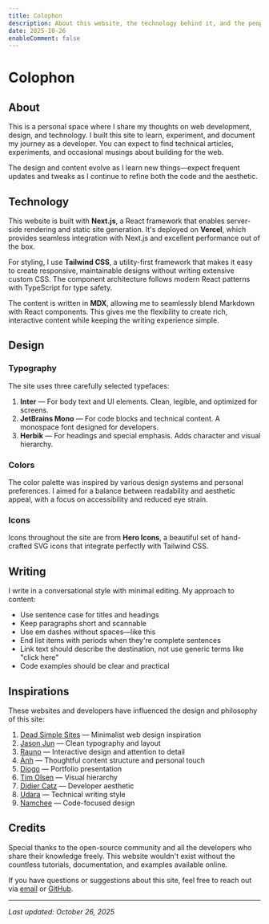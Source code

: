 ```yaml
---
title: Colophon
description: About this website, the technology behind it, and the people who inspired it.
date: 2025-10-26
enableComment: false
---
```


# Colophon

## About

This is a personal space where I share my thoughts on web development, design, and technology. I built this site to learn, experiment, and document my journey as a developer. You can expect to find technical articles, experiments, and occasional musings about building for the web.

The design and content evolve as I learn new things—expect frequent updates and tweaks as I continue to refine both the code and the aesthetic.

## Technology

This website is built with **Next.js**, a React framework that enables server-side rendering and static site generation. It's deployed on **Vercel**, which provides seamless integration with Next.js and excellent performance out of the box.

For styling, I use **Tailwind CSS**, a utility-first framework that makes it easy to create responsive, maintainable designs without writing extensive custom CSS. The component architecture follows modern React patterns with TypeScript for type safety.

The content is written in **MDX**, allowing me to seamlessly blend Markdown with React components. This gives me the flexibility to create rich, interactive content while keeping the writing experience simple.

## Design

### Typography

The site uses three carefully selected typefaces:

1. **Inter** — For body text and UI elements. Clean, legible, and optimized for screens.
2. **JetBrains Mono** — For code blocks and technical content. A monospace font designed for developers.
3. **Herbik** — For headings and special emphasis. Adds character and visual hierarchy.

### Colors

The color palette was inspired by various design systems and personal preferences. I aimed for a balance between readability and aesthetic appeal, with a focus on accessibility and reduced eye strain.

### Icons

Icons throughout the site are from **Hero Icons**, a beautiful set of hand-crafted SVG icons that integrate perfectly with Tailwind CSS.

## Writing

I write in a conversational style with minimal editing. My approach to content:

- Use sentence case for titles and headings
- Keep paragraphs short and scannable
- Use em dashes without spaces—like this
- End list items with periods when they're complete sentences
- Link text should describe the destination, not use generic terms like "click here"
- Code examples should be clear and practical

## Inspirations

These websites and developers have influenced the design and philosophy of this site:

1. [Dead Simple Sites](https://deadsimplesites.com) — Minimalist web design inspiration
2. [Jason Jun](https://jasonjun.com) — Clean typography and layout
3. [Rauno](https://rauno.me) — Interactive design and attention to detail
4. [Ánh](https://anh.ng) — Thoughtful content structure and personal touch
5. [Diogo](https://diogo.com) — Portfolio presentation
6. [Tim Olsen](https://timolsen.com) — Visual hierarchy
7. [Didier Catz](https://didiercatz.com) — Developer aesthetic
8. [Udara](https://udarax.com) — Technical writing style
9. [Namchee](https://namchee.dev) — Code-focused design

## Credits

Special thanks to the open-source community and all the developers who share their knowledge freely. This website wouldn't exist without the countless tutorials, documentation, and examples available online.

If you have questions or suggestions about this site, feel free to reach out via [email](mailto:your-email@example.com) or [GitHub](https://github.com/yourusername).

---

*Last updated: October 26, 2025*